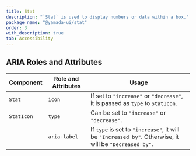 ```yaml
---
title: Stat
description: "`Stat` is used to display numbers or data within a box."
package_name: "@yamada-ui/stat"
order: 3
with_description: true
tab: Accessibility
---
```


## ARIA Roles and Attributes

| Component  | Role and Attributes | Usage                                                                                                  |
| ---------- | ------------------- | ------------------------------------------------------------------------------------------------------ |
| `Stat`     | `icon`              | If set to `"increase"` or `"decrease"`, it is passed as `type` to `StatIcon`.                          |
| `StatIcon` | `type`              | Can be set to `"increase"` or `"decrease"`.                                                            |
|            | `aria-label`        | If `type` is set to `"increase"`, it will be `"Increased by"`. Otherwise, it will be `"Decreased by"`. |
